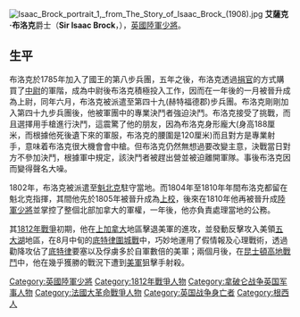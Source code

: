 [[File:Isaac_Brock_portrait_1,_from_The_Story_of_Isaac_Brock_(1908).jpg|thumb]]
'''艾薩克·布洛克'''爵士（'''Sir Isaac Brock'''，{{bd|1769年|10月6日|1812年|10月13日|CatIdx=Brock}}{{KIA}}），[[英國陸軍|英國陸軍]][[少將|少將]]。
==生平==
布洛克於1785年加入了國王的第八步兵團，五年之後，布洛克透過[[捐官|捐官]]的方式購買了[[中尉|中尉]]的軍階，成為中尉後布洛克積極投入工作，因而在一年後的一月被晉升成為上尉，同年六月，布洛克被派遣至第四十九(赫特福德郡)步兵團。布洛克剛剛加入第四十九步兵團後，他被軍團中的專業決鬥者強迫決鬥。布洛克接受了挑戰，而且選擇用手槍進行決鬥，這震驚了他的朋友，因為布洛克身形龐大(身高188厘米，而根據他死後遺下來的軍服，布洛克的腰圍是120厘米)而且對方是專業射手，意味着布洛克很大機會會中槍。但布洛克仍然無想過要改變主意，決戰當日對方不參加決鬥，根據軍中規定，該決鬥者被趕出營並被迫離開軍隊。事後布洛克因而變得聲名大噪。

1802年，布洛克被派遣至[[魁北克市|魁北克]]駐守當地。而1804年至1810年年間布洛克都留在魁北克指揮，其間他先於1805年被晉升成為[[上校|上校]]，後來在1810年他再被晉升成[[英國陸軍|陸軍]][[少將|少將]]並掌控了整個北部加拿大的軍權，一年後，他亦負責處理當地的公務。

其[[1812年戰爭|1812年戰爭]]初期，他在[[上加拿大|上加拿大]]地區擊退美軍的進攻，並發動反擊攻入美領[[五大湖|五大湖]]地區，在8月中旬的[[底特律圍城戰|底特律圍城戰]]中，巧妙地運用了假情報及心理戰術，透過勸降攻佔了[[底特律|底特律]]要塞以及俘虜多於自軍數倍的美軍；兩個月後，在[[昆士頓高地戰鬥|昆士頓高地戰鬥]]中，他在幾乎獲勝的戰況下遭到[[美軍|美軍]]狙擊手射殺。

{{Authority control}}
{{DEFAULTSORT:Isaac Brock}}
[[Category:英國陸軍少將|Category:英國陸軍少將]]
[[Category:1812年戰爭人物|Category:1812年戰爭人物]]
[[Category:拿破仑战争英国军事人物|Category:拿破仑战争英国军事人物]]
[[Category:法國大革命戰爭人物|Category:法國大革命戰爭人物]]
[[Category:英国战争身亡者|Category:英国战争身亡者]]
[[Category:根西人|Category:根西人]]